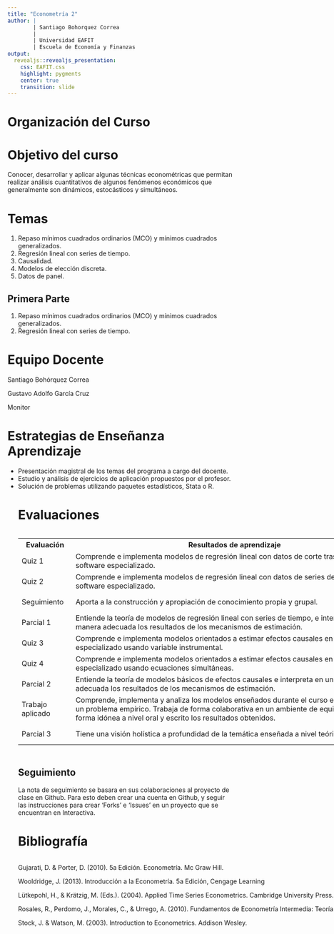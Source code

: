---
title: "Econometría 2"
author: |
        | Santiago Bohorquez Correa
        |
        | Universidad EAFIT
        | Escuela de Economía y Finanzas
output:
  revealjs::revealjs_presentation:
    css: EAFIT.css
    highlight: pygments
    center: true
    transition: slide
---



# Organización del Curso

# Objetivo del curso

Conocer, desarrollar y aplicar algunas técnicas econométricas que permitan realizar análisis cuantitativos de algunos fenómenos económicos que generalmente son dinámicos, estocásticos y simultáneos.

# Temas 
<ol>
  <li>Repaso mínimos cuadrados ordinarios (MCO) y mínimos cuadrados generalizados.</li>
  <li>Regresión lineal con series de tiempo.</li>
  <li>Causalidad.</li>
  <li>Modelos de elección discreta.</li>
  <li>Datos de panel.</li>
</ol> 

## Primera Parte 
<ol>
  <li>Repaso mínimos cuadrados ordinarios (MCO) y mínimos cuadrados generalizados.</li>
  <li>Regresión lineal con series de tiempo.</li>
</ol> 


# Equipo Docente

 Santiago Bohórquez Correa
 
 Gustavo Adolfo García Cruz
 
 Monitor
 
# Estrategias de Enseñanza Aprendizaje

<ul>
 <li>Presentación magistral de los temas del programa a cargo del docente.</li>
 <li>Estudio y análisis de ejercicios de aplicación propuestos por el profesor.</li>
 <li> Solución de problemas utilizando paquetes estadísticos, Stata o R.</li>
 
 
<style>
.divScroll {
overflow:scroll;
height:500px;
width:1000px;
}
</style>

# Evaluaciones 
<div class="divScroll">
<table>
  <tr>
    <th>Evaluación</th>
    <th>Resultados de aprendizaje</th>
    <th>	%	</th>
    <th> Fecha </th>
  </tr>
  <tr>
    <td>Quiz 1</td>
    <td>	Comprende e implementa modelos de regresión lineal con datos de corte trasversal en software especializado.</td>
    <td>5%	</td>
    <td>Semana 3</td>
  </tr>
  <tr>
    <td>Quiz 2</td>
    <td>Comprende e implementa modelos de regresión lineal con datos de series de tiempo en software especializado.</td>
    <td>5%</td>
    <td>Semana 6</td>
  </tr>
    <tr>
    <td>Seguimiento</td>
    <td>	Aporta a la construcción y apropiación de conocimiento propia y grupal.</td>
    <td>5%</td>
    <td>Semanas 1-8</td>
  </tr>
  <tr>
    <td>Parcial 1</td>
    <td>Entiende la teoría de modelos de regresión lineal con series de tiempo, e interpreta en una manera adecuada los resultados de los mecanismos de estimación.</td>
    <td>25%</td>
    <td>Semana 8</td>
  </tr>
    <tr>
    <td>Quiz 3</td>
    <td>Comprende e implementa modelos orientados a estimar efectos causales en software especializado usando variable instrumental.</td>
    <td>5%</td>
    <td>Semana 10</td>
  </tr>
  <tr>
    <td>Quiz 4</td>
    <td>Comprende e implementa modelos orientados a estimar efectos causales en software especializado usando ecuaciones simultáneas.</td>
    <td>5%</td>
    <td>Semana 12</td>
  </tr>
  <tr>
  <td>Parcial 2</td>
    <td>Entiende la teoría de modelos básicos de efectos causales e interpreta en una manera adecuada los resultados de los mecanismos de estimación.</td>
    <td>20%</td>
    <td>Semana 13</td>
  </tr>
  <tr>
  <td>Trabajo aplicado</td>
    <td>Comprende, implementa y analiza los modelos enseñados durante el curso en un ambiente en un problema empírico. Trabaja de forma colaborativa en un ambiente de equipo, y expresa de forma idónea a nivel oral y escrito los resultados obtenidos. </td>
    <td>15%</td>
    <td>Semana 15</td>
  </tr>
  <tr>
  <td>Parcial 3</td>
    <td>Tiene una visión holística a profundidad de la temática enseñada a nivel teórico y aplicado. </td>
    <td>15%</td>
    <td>Semana 17</td>
  </tr>
</table>

</div>

## Seguimiento

La nota de seguimiento se basara en sus colaboraciones al proyecto de clase en Github. Para esto deben crear una cuenta en Github, y seguir las instrucciones para crear 'Forks' e 'Issues' en un proyecto que se encuentran en Interactiva.

# Bibliografía

<div class="divScroll">
Gujarati, D. & Porter, D. (2010). 5a Edición. Econometría. Mc Graw Hill.

Wooldridge, J. (2013). Introducción a la Econometría. 5a Edición, Cengage Learning

Lütkepohl, H., & Krätzig, M. (Eds.). (2004). Applied Time Series Econometrics. Cambridge University Press.

Rosales, R., Perdomo, J., Morales, C., & Urrego, A. (2010). Fundamentos de Econometría Intermedia: Teoría y Aplicaciones, Apuntes de Clase CEDE.

Stock, J. & Watson, M. (2003). Introduction to Econometrics. Addison Wesley. 
</div>
    


